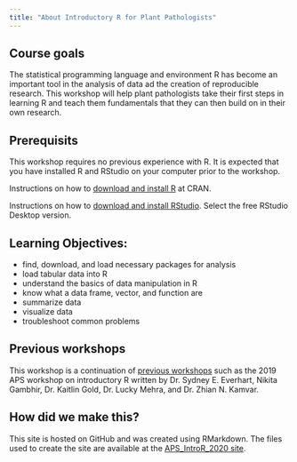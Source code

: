 ```yaml
---
title: "About Introductory R for Plant Pathologists"
---
```


## Course goals

The statistical programming language and environment R has become an important tool in the analysis of data ad the creation of reproducible research.
This workshop will help plant pathologists take their first steps in learning R and teach them fundamentals that they can then build on in their own research.


## Prerequisits

This workshop requires no previous experience with R.
It is expected that you have installed R and RStudio on your computer prior to the workshop.

Instructions on how to [download and install R](https://cran.r-project.org/) at CRAN.

Instructions on how to [download and install RStudio](https://rstudio.com/products/rstudio/download/).
Select the free RStudio Desktop version.


## Learning Objectives:

* find, download, and load necessary packages for analysis
* load tabular data into R
* understand the basics of data manipulation in R
* know what a data frame, vector, and function are
* summarize data
* visualize data
* troubleshoot common problems


## Previous workshops

This workshop is a continuation of [previous workshops](https://github.com/everhartlab/APS_IntroR_2019) such as the 2019 APS workshop on introductory R written by Dr. Sydney E. Everhart, Nikita Gambhir, Dr. Kaitlin Gold, Dr. Lucky Mehra, and Dr. Zhian N. Kamvar.


## How did we make this?

This site is hosted on GitHub and was created using RMarkdown.
The files used to create the site are available at the [APS_IntroR_2020 site](https://github.com/knausb/APS_IntroR_2020).
